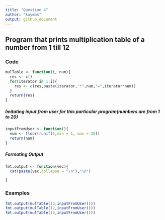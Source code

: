 ```yaml
---
title: "Question 4"
author: "kaymas"
output: github_document
---
```


## Program that prints multiplication table of a number from 1 till 12

### Code

```r
mulTable <- function(i, num){
  res <- c()
  for(iterator in 1:i){
    res <- c(res,paste(iterator,"*",num,"=",iterator*num))
  }
  return(res)
}
```

##### Imitating input from user for this particular program(numbers are from 1 to 20)
```r
inputFromUser <- function(){
  num <- floor(runif(1,min = 1, max = 20))
  return(num) 
}
```

##### Formating Output
```r
fmt.output <- function(vec){
  cat(paste(vec,collapse = "\n"),"\n")

}
```

### Examples

```r
fmt.output(mulTable(12,inputFromUser()))
fmt.output(mulTable(12,inputFromUser()))
fmt.output(mulTable(12,inputFromUser()))
```




